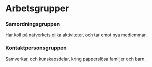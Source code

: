 # Arbetsgrupper

### Samordningsgruppen

Har koll på nätverkets olika aktiviteter, och tar emot nya medlemmar.

### Kontaktpersonsgruppen

Samverkar, och kunskapsdelar, kring papperslösa familjer och barn.
